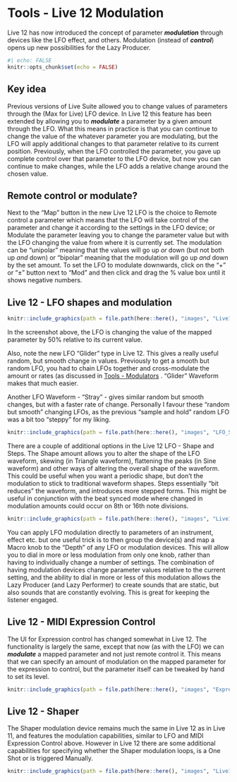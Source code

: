 # Tools - Live 12 Modulation

Live 12 has now introduced the concept of parameter ***modulation*** through
devices like the LFO effect, and others. Modulation (instead of ***control***)
opens up new possibilities for the Lazy Producer.

```r
#| echo: FALSE
knitr::opts_chunk$set(echo = FALSE)
```

::: callout-tip
## Key idea

Previous versions of Live Suite allowed you to change values of parameters
through the (Max for Live) LFO device. In Live 12 this feature has been extended
by allowing you to ***modulate*** a parameter by a given amount through the LFO.
What this means in practice is that you can continue to change the value of the
whatever parameter you are modulating, but the LFO will apply additional changes
to that parameter relative to its current position. Previously, when the LFO
controlled the parameter, you gave up complete control over that parameter to
the LFO device, but now you can continue to make changes, while the LFO adds a
relative change around the chosen value.

::: 

## Remote control or modulate?

Next to the "Map" button in the new Live 12 LFO is the choice to Remote control 
a parameter which means that the LFO will take control of the parameter and 
change it according to the settings in the LFO device; or Modulate the parameter
leaving you to change the parameter value but with the LFO changing the value 
from where it is currently set. The modulation can be "unipolar" meaning that 
the values will go up *or* down (but not both up *and* down) or "bipolar" 
meaning that the modulation will go up *and* down by the set amount. To set the 
LFO to modulate downwards, click on the "+" or "±" button next to "Mod" and then
click and drag the % value box until it shows negative numbers.

## Live 12 - LFO shapes and modulation

```r
knitr::include_graphics(path = file.path(here::here(), "images", "Live12_LFO_Glider.png"))
```

In the screenshot above, the LFO is changing the value of the mapped parameter
by 50% relative to its current value.

Also, note the new LFO "Glider" type in Live 12. This gives a really useful
random, but smooth change in values. Previously to get a smooth but random LFO,
you had to chain LFOs together and cross-modulate the amount or rates (as
discussed in 
[Tools - Modulators](007-Tools-Modulators.qmd)
. "Glider" Waveform makes
that much easier.

Another LFO Waveform - "Stray" - gives similar random but smooth changes, but
with a faster rate of change. Personally I favour these "random but smooth"
changing LFOs, as the previous "sample and hold" random LFO was a bit too
"steppy" for my liking.

```r
knitr::include_graphics(path = file.path(here::here(), "images", "LFO_Stray.png"))
```

There are a couple of additional options in the Live 12 LFO - Shape and Steps.
The Shape amount allows you to alter the shape of the LFO waveform, skewing (in
Triangle waveform), flattening the peaks (in Sine waveform) and other ways of
altering the overall shape of the waveform. This could be useful when you want a
periodic shape, but don't the modulation to stick to traditional waveform
shapes. Steps essentially "bit reduces" the waveform, and introduces more
stepped forms. This might be useful in conjunction with the beat synced mode
where changed in modulation amounts could occur on 8th or 16th note divisions.

```r
knitr::include_graphics(path = file.path(here::here(), "images", "Live12_LFO_shape_steps.png"))
```

You can apply LFO modulation directly to parameters of an instrument, effect
etc. but one useful trick is to then group the device(s) and map a Macro knob to
the "Depth" of any LFO or modulation devices. This will allow you to dial in
more or less modulation from only one knob, rather than having to individually
change a number of settings. The combination of having modulation devices change
parameter values relative to the current setting, and the ability to dial in
more or less of this modulation allows the Lazy Producer (and Lazy Performer) to
create sounds that are static, but also sounds that are constantly evolving.
This is great for keeping the listener engaged.

## Live 12 - MIDI Expression Control

The UI for Expression control has changed somewhat in Live 12. The functionality
is largely the same, except that now (as with the LFO) we can ***modulate*** a
mapped parameter and not just remote control it. This means that we can specify
an amount of modulation on the mapped parameter for the expression to control,
but the parameter itself can be tweaked by hand to set its level.

```r
knitr::include_graphics(path = file.path(here::here(), "images", "Expression_Control_Live12.png"))
```

## Live 12 - Shaper

The Shaper modulation device remains much the same in Live 12 as in Live 11, and
features the modulation capabilities, similar to LFO and MIDI Expression Control
above. However in Live 12 there are some additional capabilities for specifying
whether the Shaper modulation loops, is a One Shot or is triggered Manually.

```r
knitr::include_graphics(path = file.path(here::here(), "images", "Live12_Shaper.png"))
```
